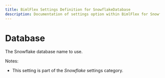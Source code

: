 ```yaml
---
title: BimlFlex Settings Definition for SnowflakeDatabase
description: Documentation of settings option within BimlFlex for SnowflakeDatabase
---
```

<head>
  <meta name="varigenceProduct" content="BimlFlex"></meta>
  <meta name="varigenceArticleType" content="Reference"></meta>
</head>

# Database

The Snowflake database name to use.

Notes:

* This setting is part of the *Snowflake* settings category.

